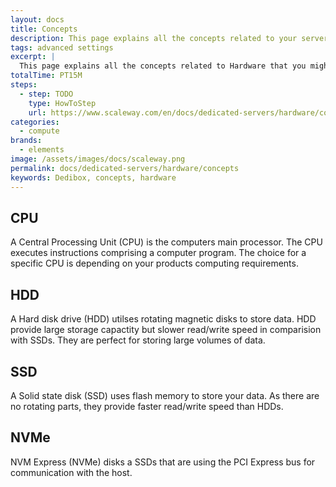 ```yaml
---
layout: docs
title: Concepts
description: This page explains all the concepts related to your servers Hardware
tags: advanced settings
excerpt: |
  This page explains all the concepts related to Hardware that you might encounter while using Scaleway products and ressources.
totalTime: PT15M
steps:
  - step: TODO
    type: HowToStep
    url: https://www.scaleway.com/en/docs/dedicated-servers/hardware/concepts
categories:
  - compute
brands:
  - elements
image: /assets/images/docs/scaleway.png
permalink: docs/dedicated-servers/hardware/concepts
keywords: Dedibox, concepts, hardware
---
```




<Concept opened>

## CPU

A Central Processing Unit (CPU) is the computers main processor. The CPU executes instructions comprising a computer program. The choice for a specific CPU is depending on your products computing requirements. 

</Concept>

<Concept opened>

## HDD

A Hard disk drive (HDD) utilses rotating magnetic disks to store data. HDD provide large storage capactity but slower read/write speed in comparision with SSDs. They are perfect for storing large volumes of data. 

</Concept>

<Concept opened>

## SSD

A Solid state disk (SSD) uses flash memory to store your data. As there are no rotating parts, they provide faster read/write speed than HDDs. 

</Concept>

<Concept opened>

## NVMe

NVM Express (NVMe) disks a SSDs that are using the PCI Express bus for communication with the host. 

</Concept>